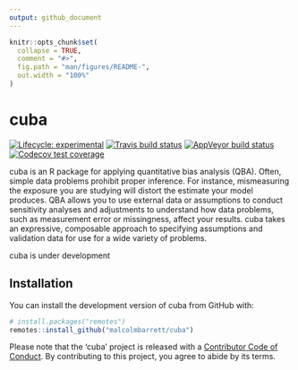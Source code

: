 ```yaml
---
output: github_document
---
```


<!-- README.md is generated from README.Rmd. Please edit that file -->

```r
knitr::opts_chunk$set(
  collapse = TRUE,
  comment = "#>",
  fig.path = "man/figures/README-",
  out.width = "100%"
)
```
 
# cuba

<!-- badges: start -->
[![Lifecycle: experimental](https://img.shields.io/badge/lifecycle-experimental-orange.svg)](https://www.tidyverse.org/lifecycle/#experimental)
[![Travis build status](https://travis-ci.org/malcolmbarrett/cuba.svg?branch=master)](https://travis-ci.org/malcolmbarrett/cuba)
[![AppVeyor build status](https://ci.appveyor.com/api/projects/status/github/malcolmbarrett/cuba?branch=master&svg=true)](https://ci.appveyor.com/project/malcolmbarrett/cuba)
[![Codecov test coverage](https://codecov.io/gh/malcolmbarrett/cuba/branch/master/graph/badge.svg)](https://codecov.io/gh/malcolmbarrett/cuba?branch=master)
<!-- badges: end -->

cuba is an R package for applying quantitative bias analysis (QBA). Often, simple data problems prohibit proper inference. For instance, mismeasuring the exposure you are studying will distort the estimate your model produces. QBA allows you to use external data or assumptions to conduct sensitivity analyses and adjustments to understand how data problems, such as measurement error or missingness, affect your results. cuba takes an expressive, composable approach to specifying assumptions and validation data for use for a wide variety of problems.


cuba is under development

## Installation

You can install the development version of cuba from GitHub with:

``` r
# install.packages("remotes")
remotes::install_github("malcolmbarrett/cuba")
```

Please note that the 'cuba' project is released with a
[Contributor Code of Conduct](CODE_OF_CONDUCT.md).
By contributing to this project, you agree to abide by its terms.
